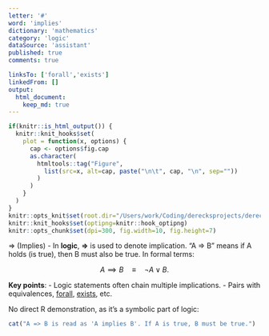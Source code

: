 ```yaml
---
letter: '#'
word: 'implies'
dictionary: 'mathematics'
category: 'logic'
dataSource: 'assistant'
published: true
comments: true

linksTo: ['forall','exists']
linkedFrom: []
output:
  html_document:
    keep_md: true
---
```


```r
if(knitr::is_html_output()) {
  knitr::knit_hooks$set(
    plot = function(x, options) {
      cap <- options$fig.cap
      as.character(
        htmltools::tag("Figure",
          list(src=x, alt=cap, paste("\n\t", cap, "\n", sep=""))
        )
      )
    }
  )
}
knitr::opts_knit$set(root.dir="/Users/work/Coding/derecksprojects/derecksnotes.com-playground/derecksnotes.com/client/src/app/dictionaries/mathematics/definitions")
knitr::knit_hooks$set(optipng=knitr::hook_optipng)
knitr::opts_chunk$set(dpi=300, fig.width=10, fig.height=7)
```

<a id="implies">⇒ (Implies)</a> - In **logic**, **⇒** is used to denote implication. “A ⇒ B” means if A holds (is true), then B must also be true. In formal terms:

$$
A \implies B \quad\equiv\quad \neg A \lor B.
$$

**Key points**:
- Logic statements often chain multiple implications.
- Pairs with equivalences, [forall](#forall), [exists](#exists), etc.

No direct R demonstration, as it’s a symbolic part of logic:

```r
cat("A => B is read as 'A implies B'. If A is true, B must be true.")
```
